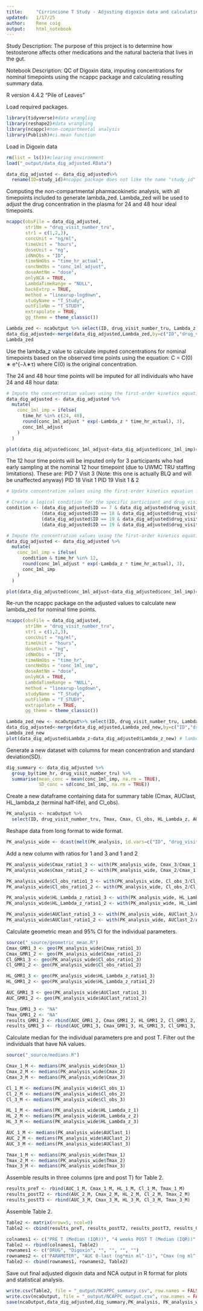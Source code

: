 ```yaml
---
title:     "Cirrincione T Study - Adjusting digoxin data and calculating summaries"
updated:   1/17/25
author:    Rene coig
output:    html_notebook
---
```

Study Description: The purpose of this project is to determine how testosterone affects other medications and the natural bacteria that lives in the gut.

Notebook Description: QC of Digoxin data, imputing concentrations for nominal timepoints using the ncappc package and calculating resulting summary data.

R version 4.4.2 "Pile of Leaves"

Load required packages.
```r
library(tidyverse)#data wrangling 
library(reshape2)#data wrangling
library(ncappc)#non-compartmental analysis
library(Publish)#ci.mean function
```
Load in Digoxin data
```r
rm(list = ls())#clearing environment
load("_output/data_dig_adjusted.RData")

data_dig_adjusted <- data_dig_adjusted%>%
  rename(ID=study_id)#ncappc package does not like the name "study_id"
```
Computing the non-compartmental pharmacokinetic analysis, with all timepoints included to generate lambda_zed. Lambda_zed will be used to adjust the drug concentration in the plasma for 24 and 48 hour ideal timepoints.
```r
ncappc(obsFile = data_dig_adjusted,
       str1Nm = "drug_visit_number_tru",
       str1 = c(1,2,3),
       concUnit = "ng/ml",
       timeUnit = "hours",
       doseUnit = "ng",
       idNmObs = "ID",
       timeNmObs = "time_hr_actual",
       concNmObs = "conc_1ml_adjust",
       doseAmtNm = "dose",
       onlyNCA = TRUE,
       LambdaTimeRange = "NULL",
       backExtrp = TRUE,
       method = "linearup-logdown",
       studyName = "T_Study",
       outFileNm = "T_STUDY",
       extrapolate = TRUE,
       gg_theme = theme_classic())

Lambda_zed <- ncaOutput %>% select(ID, drug_visit_number_tru, Lambda_z)
data_dig_adjusted<-merge(data_dig_adjusted,Lambda_zed,by=c("ID","drug_visit_number_tru"))
Lambda_zed
```
Use the lambda_z value to calculate imputed concentrations for nominal timepoints based on the observed time points using the equation: 
C = C(0) ∗ e^(−λ∗τ) where C(0) is the original concentration.

The 24 and 48 hour time points will be imputed for all individuals who have 24 and 48 hour data:
```r
# Impute the concentration values using the first-order kinetics equation for 24 and 48 hour concentrations, otherwise keeping the original concentrations
data_dig_adjusted <- data_dig_adjusted %>%
  mutate(
    conc_1ml_imp = ifelse(
      time_hr %in% c(24, 48),
      round(conc_1ml_adjust * exp(-Lambda_z * time_hr_actual), 3),
      conc_1ml_adjust
    )
  )

plot(data_dig_adjusted$conc_1ml_adjust~data_dig_adjusted$conc_1ml_imp)# only lowest concentrations are affected as expected
```
The 12 hour time points will be imputed only for 3 participants who had early sampling at the nominal 12 hour timepoint (due to UWMC TRU staffing limitations). These are: 
PID 7 Visit 3 (Note: this one is actually BLQ and will be unaffected anyway)
PID 18 Visit 1
PID 19 Visit 1 & 2
```r
# Update concentration values using the first-order kinetics equation for 12 hour values for select participant/drug visit combinations, otherwise keep the original concentration: 

# Create a logical condition for the specific participant and drug visit combinations
condition <- (data_dig_adjusted$ID == 7 & data_dig_adjusted$drug_visit_number_tru == 3) |
             (data_dig_adjusted$ID == 18 & data_dig_adjusted$drug_visit_number_tru == 1) |
             (data_dig_adjusted$ID == 19 & data_dig_adjusted$drug_visit_number_tru == 1) |
             (data_dig_adjusted$ID == 19 & data_dig_adjusted$drug_visit_number_tru == 2)

# Impute the concentration values using the first-order kinetics equation for select 12-hour values, otherwise keeping the first set of imputed values
data_dig_adjusted <- data_dig_adjusted %>%
  mutate(
    conc_1ml_imp = ifelse(
      condition & time_hr %in% 12,
      round(conc_1ml_adjust * exp(-Lambda_z * time_hr_actual), 3),
      conc_1ml_imp
    )
  )

plot(data_dig_adjusted$conc_1ml_adjust~data_dig_adjusted$conc_1ml_imp)# only the additional 12 hour imputed timepoints were altered
```
Re-run the ncappc package on the adjusted values to calculate new lambda_zed for nominal time points.
```r
ncappc(obsFile = data_dig_adjusted,
       str1Nm = "drug_visit_number_tru",
       str1 = c(1,2,3),
       concUnit = "ng/ml",
       timeUnit = "hours",
       doseUnit = "ng",
       idNmObs = "ID",
       timeNmObs = "time_hr",
       concNmObs = "conc_1ml_imp",
       doseAmtNm = "dose",
       onlyNCA = TRUE,
       LambdaTimeRange = "NULL",
       method = "linearup-logdown",
       studyName = "T_Study",
       outFileNm = "T_STUDY",
       extrapolate = TRUE,
       gg_theme = theme_classic())

Lambda_zed_new <- ncaOutput%>% select(ID, drug_visit_number_tru, Lambda_z)%>% rename(Lambda_z_new=Lambda_z)
data_dig_adjusted<-merge(data_dig_adjusted,Lambda_zed_new,by=c("ID","drug_visit_number_tru"))
Lambda_zed_new
plot(data_dig_adjusted$Lambda_z~data_dig_adjusted$Lambda_z_new) # lambda_z has been adjusted
```
Generate a new dataset with columns for mean concentration and standard deviation(SD).
```r
dig_summary <- data_dig_adjusted %>%
  group_by(time_hr, drug_visit_number_tru) %>%
  summarise(mean_conc = mean(conc_1ml_imp, na.rm = TRUE), 
            SD_conc = sd(conc_1ml_imp, na.rm = TRUE))
```
Create a new dataframe containing data for summary table (Cmax, AUClast, HL_lambda_z (terminal half-life), and Cl_obs). 
```r
PK_analysis <- ncaOutput %>% 
  select(ID, drug_visit_number_tru, Tmax, Cmax, Cl_obs, HL_Lambda_z, AUClast) 
```
Reshape data from long format to wide format. 
```r
PK_analysis_wide <- dcast(melt(PK_analysis, id.vars=c("ID", "drug_visit_number_tru")), ID ~ variable+drug_visit_number_tru) 
```
Add a new column with ratios for 1 and 3 and 1 and 2
```r
PK_analysis_wide$Cmax_ratio1_3 <- with(PK_analysis_wide, Cmax_3/Cmax_1) 
PK_analysis_wide$Cmax_ratio1_2 <- with(PK_analysis_wide, Cmax_2/Cmax_1) 

PK_analysis_wide$Cl_obs_ratio1_3 <- with(PK_analysis_wide, Cl_obs_3/Cl_obs_1) 
PK_analysis_wide$Cl_obs_ratio1_2 <- with(PK_analysis_wide, Cl_obs_2/Cl_obs_1) 

PK_analysis_wide$HL_Lambda_z_ratio1_3 <- with(PK_analysis_wide, HL_Lambda_z_3/HL_Lambda_z_1)
PK_analysis_wide$HL_Lambda_z_ratio1_2 <- with(PK_analysis_wide, HL_Lambda_z_2/HL_Lambda_z_1)

PK_analysis_wide$AUClast_ratio1_3 <- with(PK_analysis_wide, AUClast_3/AUClast_1) 
PK_analysis_wide$AUClast_ratio1_2 <- with(PK_analysis_wide, AUClast_2/AUClast_1) 
```
Calculate geometric mean and 95% CI for the individual parameters.
```r
source("_source/geometric_mean.R")
Cmax_GMR1_3 <- geo(PK_analysis_wide$Cmax_ratio1_3)
Cmax_GMR1_2 <- geo(PK_analysis_wide$Cmax_ratio1_2)
Cl_GMR1_3 <- geo(PK_analysis_wide$Cl_obs_ratio1_3)
Cl_GMR1_2 <- geo(PK_analysis_wide$Cl_obs_ratio1_2)

HL_GMR1_3 <- geo(PK_analysis_wide$HL_Lambda_z_ratio1_3)
HL_GMR1_2 <- geo(PK_analysis_wide$HL_Lambda_z_ratio1_2)

AUC_GMR1_3 <- geo(PK_analysis_wide$AUClast_ratio1_3)
AUC_GMR1_2 <- geo(PK_analysis_wide$AUClast_ratio1_2)

Tmax_GMR1_3 <- "NA"
Tmax_GMR1_2 <- "NA"
results_GMR1_2 <- rbind(AUC_GMR1_2, Cmax_GMR1_2, HL_GMR1_2, Cl_GMR1_2, Tmax_GMR1_2)
results_GMR1_3 <- rbind(AUC_GMR1_3, Cmax_GMR1_3, HL_GMR1_3, Cl_GMR1_3, Tmax_GMR1_3)
```
Calculate median for the individual parameters pre and post T. Filter out the individuals that have NA values.
```r
source("_source/medians.R")

Cmax_1_M <- medians(PK_analysis_wide$Cmax_1)
Cmax_2_M <- medians(PK_analysis_wide$Cmax_2)
Cmax_3_M <- medians(PK_analysis_wide$Cmax_3)

Cl_1_M <- medians(PK_analysis_wide$Cl_obs_1)
Cl_2_M <- medians(PK_analysis_wide$Cl_obs_2)
Cl_3_M <- medians(PK_analysis_wide$Cl_obs_3)

HL_1_M <- medians(PK_analysis_wide$HL_Lambda_z_1)
HL_2_M <- medians(PK_analysis_wide$HL_Lambda_z_2)
HL_3_M <- medians(PK_analysis_wide$HL_Lambda_z_3)

AUC_1_M <- medians(PK_analysis_wide$AUClast_1)
AUC_2_M <- medians(PK_analysis_wide$AUClast_2)
AUC_3_M <- medians(PK_analysis_wide$AUClast_3)

Tmax_1_M <- medians(PK_analysis_wide$Tmax_1)
Tmax_2_M <- medians(PK_analysis_wide$Tmax_2)
Tmax_3_M <- medians(PK_analysis_wide$Tmax_3)
```
Assemble results in three columns (pre and post T) for Table 2.
```r
results_preT <- rbind(AUC_1_M, Cmax_1_M, HL_1_M, Cl_1_M, Tmax_1_M) 
results_postT2 <- rbind(AUC_2_M, Cmax_2_M, HL_2_M, Cl_2_M, Tmax_2_M) 
results_postT3 <- rbind(AUC_3_M, Cmax_3_M, HL_3_M, Cl_3_M, Tmax_3_M) 
```
Assemble Table 2.
```r
Table2 <- matrix(nrow=5, ncol=0)
Table2 <- cbind(results_preT, results_postT2, results_postT3, results_GMR1_2, results_GMR1_3, Table2)

colnames1 <- c("PRE T (Median (IQR))", "4 weeks POST T (Median (IQR))","12 weeks POST T (Median (IQR))", "GMR 4 weeks (95% CI)", "GMR 12 weeks (95% CI)")
Table2 <- rbind(colnames1, Table2)
rownames1 <- c("DRUG", "Digoxin", "", "", "", "")
rownames2 <- c("PARAMETER", "AUC 0-last (ng*min ml^-1)", "Cmax (ng ml^-1)", "T1/2(min)", "CL/F (mL min^-1)", "Tmax (min)")
Table2 <- cbind(rownames1, rownames2, Table2)
```
Save out final adjusted digoxin data and NCA output in R format for plots and statistical analysis.
```r
write.csv(Table2, file = "_output/NCAPPC_summary.csv", row.names = FALSE)
write.csv(ncaOutput, file = "_output/NCAPPC_output.csv", row.names = FALSE)
save(ncaOutput,data_dig_adjusted,dig_summary,PK_analysis, PK_analysis_wide, file = "_output/NCA_analysis.RData")
```